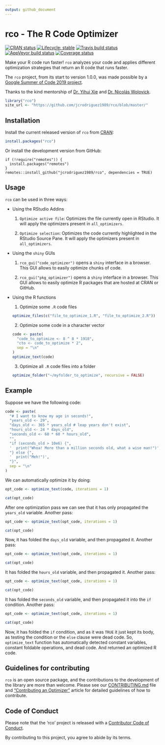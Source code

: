 ```yaml
---
output: github_document
---
```


# rco - The R Code Optimizer

<!-- badges: start -->
[![CRAN status](https://www.r-pkg.org/badges/version/rco)](https://CRAN.R-project.org/package=rco)
[![Lifecycle: stable](https://img.shields.io/badge/lifecycle-stable-brightgreen.svg)](https://lifecycle.r-lib.org/articles/stages.html#stable)
[![Travis build status](https://travis-ci.org/jcrodriguez1989/rco.svg?branch=master)](https://travis-ci.org/jcrodriguez1989/rco)
[![AppVeyor build status](https://ci.appveyor.com/api/projects/status/github/jcrodriguez1989/rco?branch=master&svg=true)](https://ci.appveyor.com/project/jcrodriguez1989/rco)
[![Coverage status](https://codecov.io/gh/jcrodriguez1989/rco/branch/master/graph/badge.svg)](https://codecov.io/github/jcrodriguez1989/rco?branch=master)
<!-- badges: end -->

Make your R code run faster!
`rco` analyzes your code and applies different optimization strategies that return an R code that runs faster.

The `rco` project, from its start to version 1.0.0, was made possible by a [Google Summer of Code 2019 project](https://summerofcode.withgoogle.com/archive/2019/projects/6300906386096128/).

Thanks to the kind mentorship of [Dr. Yihui Xie](https://yihui.org/en/) and [Dr. Nicolás Wolovick](https://cs.famaf.unc.edu.ar/~nicolasw/).

```r
library("rco")
site_url <- "https://github.com/jcrodriguez1989/rco/blob/master/"
```

## Installation

Install the current released version of `rco` from [CRAN](https://cran.r-project.org/package=rco):

```r
install.packages("rco")
```

Or install the development version from GitHub:

```
if (!require("remotes")) {
  install.packages("remotes")
}
remotes::install_github("jcrodriguez1989/rco", dependencies = TRUE)
```

## Usage

`rco` can be used in three ways:

* Using the RStudio Addins

  1. `Optimize active file`: Optimizes the file currently open in RStudio. It will apply the optimizers present in `all_optimizers`.
  
  2. `Optimize selection`: Optimizes the code currently highlighted in the RStudio Source Pane. It will apply the optimizers present in `all_optimizers`.

* Using the `shiny` GUIs

  1. `rco_gui("code_optimizer")` opens a `shiny` interface in a browser. This GUI allows to easily optimize chunks of code.
  
  2. `rco_gui("pkg_optimizer")` opens a `shiny` interface in a browser. This GUI allows to easily optimize R packages that are hosted at CRAN or GitHub.

* Using the R functions

  1. Optimize some `.R` code files
  
  ```r
  optimize_files(c("file_to_optimize_1.R", "file_to_optimize_2.R"))
  ```
  
  2. Optimize some code in a character vector
  
  ```r
  code <- paste(
    "code_to_optimize <- 8 ^ 8 * 1918",
    "cto <- code_to_optimize * 2",
    sep = "\n"
  )
  optimize_text(code)
  ```
  
  3. Optimize all `.R` code files into a folder
  
  ```r
  optimize_folder("~/myfolder_to_optimize", recursive = FALSE)
  ```
  

## Example

Suppose we have the following code:

```r
code <- paste(
  "# I want to know my age in seconds!",
  "years_old <- 29",
  "days_old <- 365 * years_old # leap years don't exist",
  "hours_old <- 24 * days_old",
  "seconds_old <- 60 * 60 * hours_old",
  "",
  "if (seconds_old > 10e6) {",
  '  print("Whoa! More than a million seconds old, what a wise man!")',
  "} else {",
  '  print("Meh!")',
  "}",
  sep = "\n"
)
```

We can automatically optimize it by doing:

```r
opt_code <- optimize_text(code, iterations = 1)
```

```r
cat(opt_code)
```

After one optimization pass we can see that it has only propagated the `years_old` variable. Another pass:

```r
opt_code <- optimize_text(opt_code, iterations = 1)
```

```r
cat(opt_code)
```

Now, it has folded the `days_old` variable, and then propagated it. Another pass:

```r
opt_code <- optimize_text(opt_code, iterations = 1)
```

```r
cat(opt_code)
```

It has folded the `hours_old` variable, and then propagated it. Another pass:

```r
opt_code <- optimize_text(opt_code, iterations = 1)
```

```r
cat(opt_code)
```

It has folded the `seconds_old` variable, and then propagated it into the `if` condition. Another pass:

```r
opt_code <- optimize_text(opt_code, iterations = 1)
```

```r
cat(opt_code)
```

Now, it has folded the `if` condition, and as it was `TRUE` it just kept its body, as testing the condition or the `else` clause were dead code.
So, `optimize_text` function has automatically detected constant variables, constant foldable operations, and dead code. And returned an optimized R code.

## Guidelines for contributing

`rco` is an open source package, and the contributions to the development of the library are more than welcome. Please see our [CONTRIBUTING.md](`r paste0(site_url, ".github/CONTRIBUTING.md")`) file and ["Contributing an Optimizer"](https://jcrodriguez1989.github.io/rco/articles/contributing-an-optimizer.html) article for detailed guidelines of how to contribute.

## Code of Conduct

Please note that the 'rco' project is released with a [Contributor Code of Conduct](`r paste0(site_url, "CODE_OF_CONDUCT.md")`).

By contributing to this project, you agree to abide by its terms.
